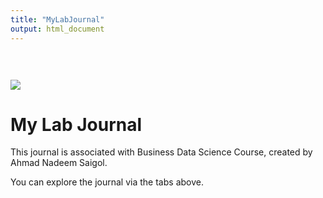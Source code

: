 ```yaml
---
title: "MyLabJournal"
output: html_document
---
```


<div style="padding-top: 30px;"></div>

![](images/logo.png)

# **My Lab Journal**

This journal is associated with Business Data Science Course, created by Ahmad Nadeem Saigol.

You can explore the journal via the tabs above.